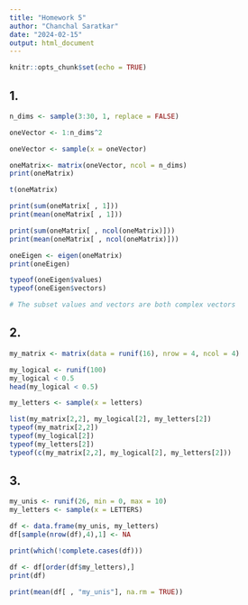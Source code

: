 ```yaml
---
title: "Homework 5"
author: "Chanchal Saratkar"
date: "2024-02-15"
output: html_document
---
```


```r
knitr::opts_chunk$set(echo = TRUE)
```

## 1. 

```r
n_dims <- sample(3:30, 1, replace = FALSE) 

oneVector <- 1:n_dims^2 

oneVector <- sample(x = oneVector)

oneMatrix<- matrix(oneVector, ncol = n_dims)
print(oneMatrix)

t(oneMatrix)

print(sum(oneMatrix[ , 1]))
print(mean(oneMatrix[ , 1]))

print(sum(oneMatrix[ , ncol(oneMatrix)]))
print(mean(oneMatrix[ , ncol(oneMatrix)]))

oneEigen <- eigen(oneMatrix)
print(oneEigen)

typeof(oneEigen$values)
typeof(oneEigen$vectors)

# The subset values and vectors are both complex vectors
```

## 2.

```r
my_matrix <- matrix(data = runif(16), nrow = 4, ncol = 4)

my_logical <- runif(100) 
my_logical < 0.5 
head(my_logical < 0.5)

my_letters <- sample(x = letters) 

list(my_matrix[2,2], my_logical[2], my_letters[2]) 
typeof(my_matrix[2,2]) 
typeof(my_logical[2]) 
typeof(my_letters[2]) 
typeof(c(my_matrix[2,2], my_logical[2], my_letters[2]))
```


## 3.


```r
my_unis <- runif(26, min = 0, max = 10) 
my_letters <- sample(x = LETTERS) 

df <- data.frame(my_unis, my_letters)
df[sample(nrow(df),4),1] <- NA

print(which(!complete.cases(df)))

df <- df[order(df$my_letters),]
print(df)

print(mean(df[ , "my_unis"], na.rm = TRUE))
```

